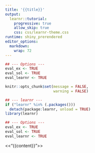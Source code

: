 ```yaml
---
title: '{{title}}'
output: 
  learnr::tutorial:
    progressive: true
    allow_skip: true
    css: css/learnr-theme.css
runtime: shiny_prerendered
editor_options: 
  markdown: 
    wrap: 72
---
```


```r
## --- Options ---
eval_ex <- TRUE
eval_sol <- TRUE
eval_learnr <- TRUE

knitr::opts_chunk$set(message = FALSE,
                      warning = FALSE)

## --- learnr ---
if ("learnr" %in% (.packages()))
  detach(package:learnr, unload = TRUE)
library(learnr)
```

```r
## --- Options ---
eval_ex <- TRUE
eval_sol <- TRUE
eval_learnr <- TRUE
```

<<"{{content}}">>
